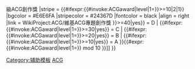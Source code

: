 {{Encourage
|title       = {{#invoke:ACGaward|level|1={{{1|0}}}}}級ACG創作獎
|stripe      = {{#ifexpr:{{#invoke:ACGaward|level|1={{{1|0}}}}}>=10|2|1}}
|bgcolor     = #E6E6FA
|stripecolor = #24367D
|fontcolor   = black
|align       = right
|link        = WikiProject:ACG/維基ACG專題創作獎
}}<includeonly>{{User other|
[[Category:維基ACG專題創作獎|{{#switch: yes<!--
    -->| {{#ifexpr:{{#invoke:ACGaward|level|1={{{1|0}}}}}>=40|yes}} = D<!--
    -->| {{#ifexpr:{{#invoke:ACGaward|level|1={{{1|0}}}}}>=30|yes}} = C<!--
    -->| {{#ifexpr:{{#invoke:ACGaward|level|1={{{1|0}}}}}>=20|yes}} = B<!--
    -->| {{#ifexpr:{{#invoke:ACGaward|level|1={{{1|0}}}}}>=10|yes}} = A<!--
-->}}{{#expr:{{#invoke:ACGaward|level|1={{{1|0}}}}} mod 10 }}]]
}}</includeonly><noinclude>[[Category:辅助模板]][[Category:維基榮譽模板|ACG]]</noinclude>